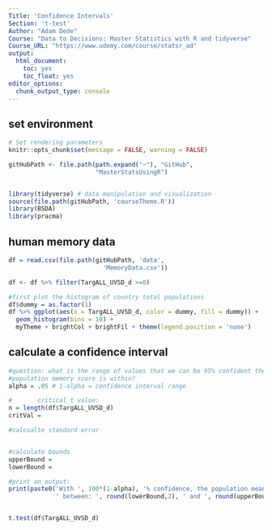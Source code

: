 ```yaml
---
Title: 'Confidence Intervals'
Section: 't-test'
Author: "Adam Dede"
Course: "Data to Decisions: Master Statistics with R and tidyverse"
Course_URL: "https://www.udemy.com/course/statsr_ad" 
output:
  html_document:
    toc: yes
    toc_float: yes
editor_options:
  chunk_output_type: console
---
```



## set environment

```r

# Set rendering parameters
knitr::opts_chunk$set(message = FALSE, warning = FALSE)

gitHubPath <- file.path(path.expand("~"), "GitHub", 
                        "MasterStatsUsingR")


library(tidyverse) # data manipulation and visualization
source(file.path(gitHubPath, 'courseTheme.R'))
library(BSDA)
library(pracma)

```

## human memory data

```r
df = read.csv(file.path(gitHubPath, 'data',
                          'MemoryData.csv'))

df <- df %>% filter(TargALL_UVSD_d >=0)

#first plot the histogram of country total populations 
df$dummy = as.factor(1)
df %>% ggplot(aes(x = TargALL_UVSD_d, color = dummy, fill = dummy)) + 
  geom_histogram(bins = 10) + 
  myTheme + brightCol + brightFil + theme(legend.position = 'none')

```

## calculate a confidence interval

```r



#question: what is the range of values that we can be 95% confident the 
#population memory score is within? 
alpha = .05 # 1-alpha = confidence interval range

#       critical t value: 
n = length(df$TargALL_UVSD_d)
critVal = 

#calcualte standard error


#calculate bounds
upperBound = 
lowerBound = 

#print an output: 
print(paste0('With ', 100*(1-alpha), '% confidence, the population mean is',
             ' between: ', round(lowerBound,2), ' and ', round(upperBound,2)))


t.test(df$TargALL_UVSD_d)


```

